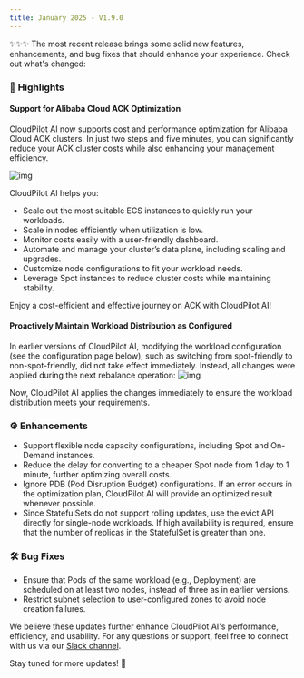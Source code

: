 ```yaml
---
title: January 2025 - V1.9.0
---
```



✨✨✨ The most recent release brings some solid new features, enhancements, and bug fixes that should enhance your experience. Check out what's changed:

### 🚀 **Highlights**

#### **Support for Alibaba Cloud ACK Optimization**

CloudPilot AI now supports cost and performance optimization for Alibaba Cloud ACK clusters. In just two steps and five minutes, you can significantly reduce your ACK cluster costs while also enhancing your management efficiency.

![img](./img/alibabacloud.jpg)

CloudPilot AI helps you:

- Scale out the most suitable ECS instances to quickly run your workloads.
- Scale in nodes efficiently when utilization is low.
- Monitor costs easily with a user-friendly dashboard.
- Automate and manage your cluster’s data plane, including scaling and upgrades.
- Customize node configurations to fit your workload needs.
- Leverage Spot instances to reduce cluster costs while maintaining stability.

Enjoy a cost-efficient and effective journey on ACK with CloudPilot AI!

#### **Proactively Maintain Workload Distribution as Configured**

In earlier versions of CloudPilot AI, modifying the workload configuration (see the configuration page below), such as switching from spot-friendly to non-spot-friendly, did not take effect immediately. Instead, all changes were applied during the next rebalance operation:
![img](./img/1-9-0-workloadcfg.png)

Now, CloudPilot AI applies the changes immediately to ensure the workload distribution meets your requirements.

### ⚙️ Enhancements
- Support flexible node capacity configurations, including Spot and On-Demand instances.
- Reduce the delay for converting to a cheaper Spot node from 1 day to 1 minute, further optimizing overall costs.
- Ignore PDB (Pod Disruption Budget) configurations. If an error occurs in the optimization plan, CloudPilot AI will provide an optimized result whenever possible.
- Since StatefulSets do not support rolling updates, use the evict API directly for single-node workloads. If high availability is required, ensure that the number of replicas in the StatefulSet is greater than one.


### 🛠️ Bug Fixes
- Ensure that Pods of the same workload (e.g., Deployment) are scheduled on at least two nodes, instead of three as in earlier versions.
- Restrict subnet selection to user-configured zones to avoid node creation failures.

We believe these updates further enhance CloudPilot AI's performance, efficiency, and usability. For any questions or support, feel free to connect with us via our [Slack channel](https://app.slack.com/client/T073TAAS5FW/C073J7ECB9C).  

Stay tuned for more updates! 🚀